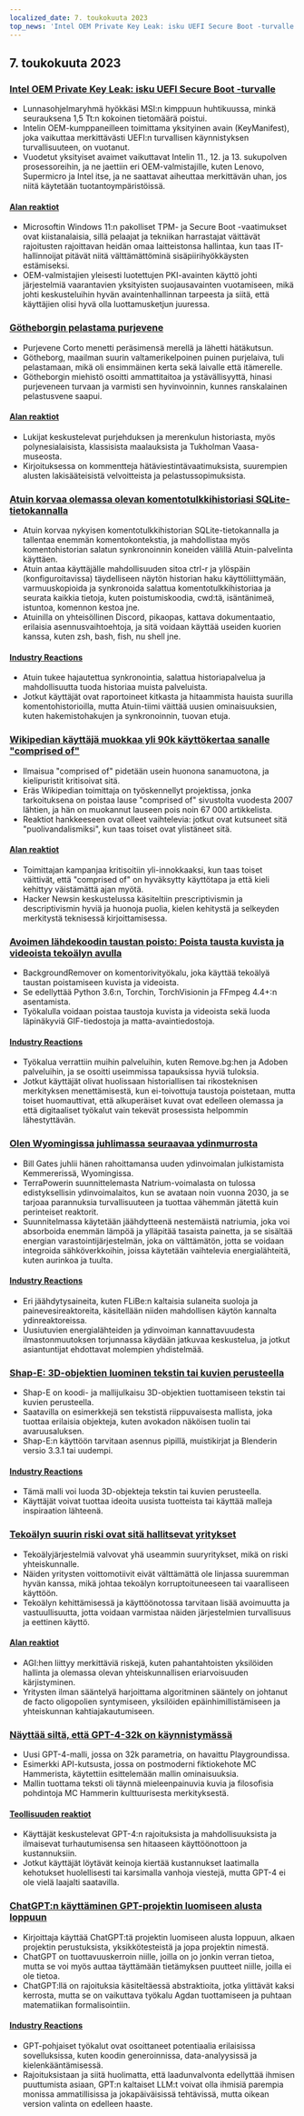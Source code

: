```yaml
---
localized_date: 7. toukokuuta 2023
top_news: 'Intel OEM Private Key Leak: isku UEFI Secure Boot -turvalle'
---
```




<CallToAction />

<Steps>

## 7. toukokuuta 2023

### [Intel OEM Private Key Leak: isku UEFI Secure Boot -turvalle](https://securityonline.info/intel-oem-private-key-leak-a-blow-to-uefi-secure-boot-security/)

- Lunnasohjelmaryhmä hyökkäsi MSI:n kimppuun huhtikuussa, minkä seurauksena 1,5 Tt:n kokoinen tietomäärä poistui.
- Intelin OEM-kumppaneilleen toimittama yksityinen avain (KeyManifest), joka vaikuttaa merkittävästi UEFI:n turvallisen käynnistyksen turvallisuuteen, on vuotanut.
- Vuodetut yksityiset avaimet vaikuttavat Intelin 11., 12. ja 13. sukupolven prosessoreihin, ja ne jaettiin eri OEM-valmistajille, kuten Lenovo, Supermicro ja Intel itse, ja ne saattavat aiheuttaa merkittävän uhan, jos niitä käytetään tuotantoympäristöissä.

#### [Alan reaktiot](http://news.ycombinator.com/item?id=35843566)

- Microsoftin Windows 11:n pakolliset TPM- ja Secure Boot -vaatimukset ovat kiistanalaisia, sillä pelaajat ja tekniikan harrastajat väittävät rajoitusten rajoittavan heidän omaa laitteistonsa hallintaa, kun taas IT-hallinnoijat pitävät niitä välttämättöminä sisäpiirihyökkäysten estämiseksi.
- OEM-valmistajien yleisesti luotettujen PKI-avainten käyttö johti järjestelmiä vaarantavien yksityisten suojausavainten vuotamiseen, mikä johti keskusteluihin hyvän avaintenhallinnan tarpeesta ja siitä, että käyttäjien olisi hyvä olla luottamusketjun juuressa.

### [Götheborgin pelastama purjevene](https://www.gotheborg.se/news/rescue-of-sailing-boat/)

- Purjevene Corto menetti peräsimensä merellä ja lähetti hätäkutsun.
- Götheborg, maailman suurin valtamerikelpoinen puinen purjelaiva, tuli pelastamaan, mikä oli ensimmäinen kerta sekä laivalle että itämerelle.
- Götheborgin miehistö osoitti ammattitaitoa ja ystävällisyyttä, hinasi purjeveneen turvaan ja varmisti sen hyvinvoinnin, kunnes ranskalainen pelastusvene saapui.

#### [Alan reaktiot](http://news.ycombinator.com/item?id=35838751)

- Lukijat keskustelevat purjehduksen ja merenkulun historiasta, myös polynesialaisista, klassisista maalauksista ja Tukholman Vaasa-museosta.
- Kirjoituksessa on kommentteja hätäviestintävaatimuksista, suurempien alusten lakisääteisistä velvoitteista ja pelastussopimuksista.

### [Atuin korvaa olemassa olevan komentotulkkihistoriasi SQLite-tietokannalla](https://github.com/ellie/atuin)

- Atuin korvaa nykyisen komentotulkkihistorian SQLite-tietokannalla ja tallentaa enemmän komentokontekstia, ja mahdollistaa myös komentohistorian salatun synkronoinnin koneiden välillä Atuin-palvelinta käyttäen.
- Atuin antaa käyttäjälle mahdollisuuden sitoa ctrl-r ja ylöspäin (konfiguroitavissa) täydelliseen näytön historian haku käyttöliittymään, varmuuskopioida ja synkronoida salattua komentotulkkihistoriaa ja seurata kaikkia tietoja, kuten poistumiskoodia, cwd:tä, isäntänimeä, istuntoa, komennon kestoa jne.
- Atuinilla on yhteisöllinen Discord, pikaopas, kattava dokumentaatio, erilaisia asennusvaihtoehtoja, ja sitä voidaan käyttää useiden kuorien kanssa, kuten zsh, bash, fish, nu shell jne.

#### [Industry Reactions](http://news.ycombinator.com/item?id=35839470)

- Atuin tukee hajautettua synkronointia, salattua historiapalvelua ja mahdollisuutta tuoda historiaa muista palveluista.
- Jotkut käyttäjät ovat raportoineet kitkasta ja hitaammista hauista suurilla komentohistorioilla, mutta Atuin-tiimi väittää uusien ominaisuuksien, kuten hakemistohakujen ja synkronoinnin, tuovan etuja.

### [Wikipedian käyttäjä muokkaa yli 90k käyttökertaa sanalle "comprised of"](https://en.wikipedia.org/wiki/User:Giraffedata/comprised_of)

- Ilmaisua "comprised of" pidetään usein huonona sanamuotona, ja kielipuristit kritisoivat sitä.
- Eräs Wikipedian toimittaja on työskennellyt projektissa, jonka tarkoituksena on poistaa lause "comprised of" sivustolta vuodesta 2007 lähtien, ja hän on muokannut lauseen pois noin 67 000 artikkelista.
- Reaktiot hankkeeseen ovat olleet vaihtelevia: jotkut ovat kutsuneet sitä "puolivandalismiksi", kun taas toiset ovat ylistäneet sitä.

#### [Alan reaktiot](http://news.ycombinator.com/item?id=35838180)

- Toimittajan kampanjaa kritisoitiin yli-innokkaaksi, kun taas toiset väittivät, että "comprised of" on hyväksytty käyttötapa ja että kieli kehittyy väistämättä ajan myötä.
- Hacker Newsin keskustelussa käsiteltiin prescriptivismin ja descriptivismin hyviä ja huonoja puolia, kielen kehitystä ja selkeyden merkitystä teknisessä kirjoittamisessa.

### [Avoimen lähdekoodin taustan poisto: Poista tausta kuvista ja videoista tekoälyn avulla](https://github.com/nadermx/backgroundremover)

- BackgroundRemover on komentorivityökalu, joka käyttää tekoälyä taustan poistamiseen kuvista ja videoista.
- Se edellyttää Python 3.6:n, Torchin, TorchVisionin ja FFmpeg 4.4+:n asentamista.
- Työkalulla voidaan poistaa taustoja kuvista ja videoista sekä luoda läpinäkyviä GIF-tiedostoja ja matta-avaintiedostoja.

#### [Industry Reactions](http://news.ycombinator.com/item?id=35838504)

- Työkalua verrattiin muihin palveluihin, kuten Remove.bg:hen ja Adoben palveluihin, ja se osoitti useimmissa tapauksissa hyviä tuloksia.
- Jotkut käyttäjät olivat huolissaan historiallisen tai rikosteknisen merkityksen menettämisestä, kun ei-toivottuja taustoja poistetaan, mutta toiset huomauttivat, että alkuperäiset kuvat ovat edelleen olemassa ja että digitaaliset työkalut vain tekevät prosessista helpommin lähestyttävän.

### [Olen Wyomingissa juhlimassa seuraavaa ydinmurrosta](https://www.gatesnotes.com/Wyoming-TerraPower)

- Bill Gates juhlii hänen rahoittamansa uuden ydinvoimalan julkistamista Kemmererissä, Wyomingissa.
- TerraPowerin suunnittelemasta Natrium-voimalasta on tulossa edistyksellisin ydinvoimalaitos, kun se avataan noin vuonna 2030, ja se tarjoaa parannuksia turvallisuuteen ja tuottaa vähemmän jätettä kuin perinteiset reaktorit.
- Suunnitelmassa käytetään jäähdytteenä nestemäistä natriumia, joka voi absorboida enemmän lämpöä ja ylläpitää tasaista painetta, ja se sisältää energian varastointijärjestelmän, joka on välttämätön, jotta se voidaan integroida sähköverkkoihin, joissa käytetään vaihtelevia energialähteitä, kuten aurinkoa ja tuulta.

#### [Industry Reactions](http://news.ycombinator.com/item?id=35838407)

- Eri jäähdytysaineita, kuten FLiBe:n kaltaisia sulaneita suoloja ja painevesireaktoreita, käsitellään niiden mahdollisen käytön kannalta ydinreaktoreissa.
- Uusiutuvien energialähteiden ja ydinvoiman kannattavuudesta ilmastonmuutoksen torjunnassa käydään jatkuvaa keskustelua, ja jotkut asiantuntijat ehdottavat molempien yhdistelmää.

### [Shap-E: 3D-objektien luominen tekstin tai kuvien perusteella](https://github.com/openai/shap-e)

- Shap-E on koodi- ja mallijulkaisu 3D-objektien tuottamiseen tekstin tai kuvien perusteella.
- Saatavilla on esimerkkejä sen tekstistä riippuvaisesta mallista, joka tuottaa erilaisia objekteja, kuten avokadon näköisen tuolin tai avaruusaluksen.
- Shap-E:n käyttöön tarvitaan asennus pipillä, muistikirjat ja Blenderin versio 3.3.1 tai uudempi.

#### [Industry Reactions](http://news.ycombinator.com/item?id=35836976)

- Tämä malli voi luoda 3D-objekteja tekstin tai kuvien perusteella.
- Käyttäjät voivat tuottaa ideoita uusista tuotteista tai käyttää malleja inspiraation lähteenä.

### [Tekoälyn suurin riski ovat sitä hallitsevat yritykset](https://www.fastcompany.com/90892235/researcher-meredith-whittaker-says-ais-biggest-risk-isnt-consciousness-its-the-corporations-that-control-them)

- Tekoälyjärjestelmiä valvovat yhä useammin suuryritykset, mikä on riski yhteiskunnalle.
- Näiden yritysten voittomotiivit eivät välttämättä ole linjassa suuremman hyvän kanssa, mikä johtaa tekoälyn korruptoituneeseen tai vaaralliseen käyttöön.
- Tekoälyn kehittämisessä ja käyttöönotossa tarvitaan lisää avoimuutta ja vastuullisuutta, jotta voidaan varmistaa näiden järjestelmien turvallisuus ja eettinen käyttö.

#### [Alan reaktiot](http://news.ycombinator.com/item?id=35841542)

- AGI:hen liittyy merkittäviä riskejä, kuten pahantahtoisten yksilöiden hallinta ja olemassa olevan yhteiskunnallisen eriarvoisuuden kärjistyminen.
- Yritysten ilman sääntelyä harjoittama algoritminen sääntely on johtanut de facto oligopolien syntymiseen, yksilöiden epäinhimillistämiseen ja yhteiskunnan kahtiajakautumiseen.

### [Näyttää siltä, että GPT-4-32k on käynnistymässä](https://community.openai.com/t/it-looks-like-gpt-4-32k-is-rolling-out/194615)

- Uusi GPT-4-malli, jossa on 32k parametria, on havaittu Playgroundissa.
- Esimerkki API-kutsusta, jossa on postmoderni fiktiokehote MC Hammerista, käytettiin esittelemään mallin ominaisuuksia.
- Mallin tuottama teksti oli täynnä mieleenpainuvia kuvia ja filosofisia pohdintoja MC Hammerin kulttuurisesta merkityksestä.

#### [Teollisuuden reaktiot](http://news.ycombinator.com/item?id=35841460)

- Käyttäjät keskustelevat GPT-4:n rajoituksista ja mahdollisuuksista ja ilmaisevat turhautumisensa sen hitaaseen käyttöönottoon ja kustannuksiin.
- Jotkut käyttäjät löytävät keinoja kiertää kustannukset laatimalla kehotukset huolellisesti tai karsimalla vanhoja viestejä, mutta GPT-4 ei ole vielä laajalti saatavilla.

### [ChatGPT:n käyttäminen GPT-projektin luomiseen alusta loppuun](https://github.com/ixaxaar/VardaGPT/blob/master/STORY.md)

- Kirjoittaja käyttää ChatGPT:tä projektin luomiseen alusta loppuun, alkaen projektin perustuksista, yksikkötesteistä ja jopa projektin nimestä.
- ChatGPT on tuottavuuskerroin niille, joilla on jo jonkin verran tietoa, mutta se voi myös auttaa täyttämään tietämyksen puutteet niille, joilla ei ole tietoa.
- ChatGPT:llä on rajoituksia käsiteltäessä abstraktioita, jotka ylittävät kaksi kerrosta, mutta se on vaikuttava työkalu Agdan tuottamiseen ja puhtaan matematiikan formalisointiin.

#### [Industry Reactions](http://news.ycombinator.com/item?id=35839536)

- GPT-pohjaiset työkalut ovat osoittaneet potentiaalia erilaisissa sovelluksissa, kuten koodin generoinnissa, data-analyysissä ja kielenkääntämisessä.
- Rajoituksistaan ja siitä huolimatta, että laadunvalvonta edellyttää ihmisen puuttumista asiaan, GPT:n kaltaiset LLM:t voivat olla ihmisiä parempia monissa ammatillisissa ja jokapäiväisissä tehtävissä, mutta oikean version valinta on edelleen haaste.

</Steps>
